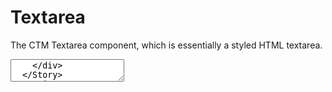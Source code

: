 

<Meta title="Components/Textarea" component={TextArea} />

# Textarea

The CTM Textarea component, which is essentially a styled HTML textarea.

<Preview>
  <Story name="textarea">
    <div style={{ padding: '2%' }}>
      <TextArea id='demo' />
    </div>
  </Story>
</Preview>

<Story name="textarea with props" decorators={[withKnobs]} parameters={{ docs: { disable: true } }}>
  {() => {
    const componentPropsId = 'Component Props';
    const tooltipGroupId = 'Tooltip Props';
    const id = text('id', 'input-one', componentPropsId);
    const name = text('name', 'input-one', componentPropsId);
    const label = text('label', 'Label', componentPropsId);
    const placeholder = text('placeholder', 'Placeholder Text', componentPropsId);
    const textareaValue = text('value', '', componentPropsId);
    const disabled = boolean('disabled', false, componentPropsId);
    const required = boolean('required', false, componentPropsId);
    const prefillValue = text('prefillValue', '', componentPropsId);
    const rows = text('rows', '6', componentPropsId); // can be set via the css width property
    const wrap = select('wrap', ['hard', 'soft'], 'soft', componentPropsId);
    const readonly = boolean('readonly', false, componentPropsId);
    const maxLength = text('maxlength', '', componentPropsId);
    const maxChars = text('maxchars', '500', componentPropsId);
    const validationMessage = text('validationMessage', '', componentPropsId);
    return (
      <div style={{ padding: '2%' }}>
        <TextArea
          id={id}
          name={name}
          label={label}
          placeholder={placeholder}
          value={textareaValue}
          disabled={disabled}
          required={required}
          prefillValue={prefillValue}
          rows={rows}
          wrap={wrap}
          readonly={readonly}
          maxChars={maxChars}
          maxLength={maxLength}
          validationMessage={validationMessage}
        />
      </div>
    );
  }}
</Story>

### Props

<Props of={TextArea} />
